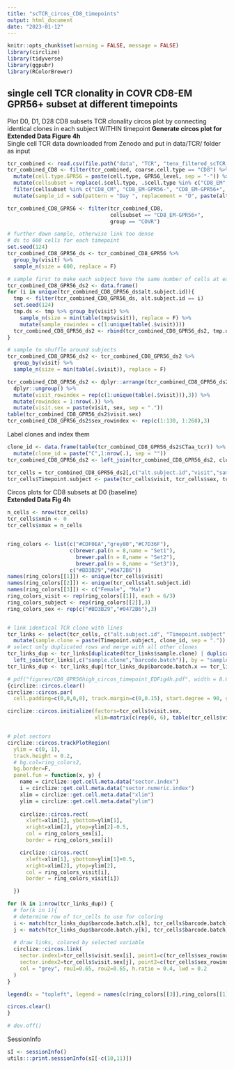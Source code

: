 ```yaml
---
title: "scTCR_circos_CD8_timepoints"
output: html_document
date: "2023-01-12"
---
```


```r
knitr::opts_chunk$set(warning = FALSE, message = FALSE) 
library(circlize)
library(tidyverse)
library(ggpubr)
library(RColorBrewer)
```

## single cell TCR clonality in COVR CD8-EM GPR56+ subset at different timepoints
Plot D0, D1, D28 CD8 subsets TCR clonality circos plot by connecting identical clones in each subject WITHIN timepoint
**Generate circos plot for Extended Data Figure 4h**  
Single cell TCR data downloaded from Zenodo and put in data/TCR/ folder as input  

```r
tcr_combined <- read.csv(file.path("data", "TCR", "tenx_filtered_scTCR_anno.csv"))
tcr_combined_CD8 <- filter(tcr_combined, coarse.cell.type == "CD8") %>%
  mutate(cell.type.GPR56 = paste(cell.type, GPR56_level, sep = "-")) %>%
  mutate(cellsubset = replace(.$cell.type, .$cell.type %in% c("CD8_EM","CD8_TEMRA"), .$cell.type.GPR56[which(.$cell.type %in% c("CD8_EM","CD8_TEMRA"))])) %>%
  filter(cellsubset %in% c("CD8_CM", "CD8_EM-GPR56-", "CD8_EM-GPR56+", "CD8_Naive", "CD8_TEMRA-GPR56+", "CD8_TRM")) %>%
  mutate(sample_id = sub(pattern = "Day ", replacement = "D", paste(alt.subject.id, visit, sep = ".")))

tcr_combined_CD8_GPR56 <- filter(tcr_combined_CD8, 
                                 cellsubset == "CD8_EM-GPR56+",
                                 group == "COVR")

# further down sample, otherwise link too dense
# ds to 600 cells for each timepoint
set.seed(124)
tcr_combined_CD8_GPR56_ds <- tcr_combined_CD8_GPR56 %>% 
  group_by(visit) %>% 
  sample_n(size = 600, replace = F)

# sample first to make each subject have the same number of cells at each timepoint
tcr_combined_CD8_GPR56_ds2 <- data.frame()
for (i in unique(tcr_combined_CD8_GPR56_ds$alt.subject.id)){
  tmp <- filter(tcr_combined_CD8_GPR56_ds, alt.subject.id == i)
  set.seed(124)
  tmp.ds <- tmp %>% group_by(visit) %>% 
    sample_n(size = min(table(tmp$visit)), replace = F) %>%
    mutate(sample_rowindex = c(1:unique(table(.$visit))))
  tcr_combined_CD8_GPR56_ds2 <- rbind(tcr_combined_CD8_GPR56_ds2, tmp.ds)
}

# sample to shuffle around subjects
tcr_combined_CD8_GPR56_ds2 <- tcr_combined_CD8_GPR56_ds2 %>% 
  group_by(visit) %>% 
  sample_n(size = min(table(.$visit)), replace = F)

tcr_combined_CD8_GPR56_ds2 <- dplyr::arrange(tcr_combined_CD8_GPR56_ds2, visit, sex, group) %>%
  dplyr::ungroup() %>%
  mutate(visit_rowindex = rep(c(1:unique(table(.$visit))),3)) %>%
  mutate(rowindex = 1:nrow(.)) %>%
  mutate(visit.sex = paste(visit, sex, sep = "."))
table(tcr_combined_CD8_GPR56_ds2$visit.sex)
tcr_combined_CD8_GPR56_ds2$sex_rowindex <- rep(c(1:130, 1:268),3)

```


Label clones and index them  
```r
clone_id <- data.frame(table(tcr_combined_CD8_GPR56_ds2$CTaa_tcr)) %>%
  mutate(clone_id = paste("C",1:nrow(.), sep = ""))
tcr_combined_CD8_GPR56_ds2 <- left_join(tcr_combined_CD8_GPR56_ds2, clone_id, by = c("CTaa_tcr" = "Var1"))

tcr_cells = tcr_combined_CD8_GPR56_ds2[,c("alt.subject.id","visit","sample_id","Timepoint.sex.group", "sex","group", "cellsubset", "sample_rowindex", "visit_rowindex", "rowindex", "clone_id", "barcode.batch", "sex_rowindex", "visit.sex")]
tcr_cells$Timepoint.subject <- paste(tcr_cells$visit, tcr_cells$sex, tcr_cells$alt.subject.id, sep = ".")

```


Circos plots for CD8 subsets at D0 (baseline)  
**Extended Data Fig 4h**  
```r
n_cells <- nrow(tcr_cells)
tcr_cells$xmin <- 0
tcr_cells$xmax = n_cells


ring_colors <- list(c("#CDF0EA","grey80","#C7D36F"), 
                    c(brewer.pal(n = 8,name = "Set1"),
                      brewer.pal(n = 8,name = "Set2"),
                      brewer.pal(n = 8,name = "Set3")),
                    c("#BD3B29","#0472B6"))
names(ring_colors[[1]]) <- unique(tcr_cells$visit)
names(ring_colors[[2]]) <- unique(tcr_cells$alt.subject.id)
names(ring_colors[[3]]) <- c("Female", "Male")
ring_colors_visit <- rep(ring_colors[[1]], each = 6/3)
ring_colors_subject <- rep(ring_colors[[2]],3)
ring_colors_sex <- rep(c("#BD3B29","#0472B6"),3)


# link identical TCR clone with lines
tcr_links <- select(tcr_cells, c("alt.subject.id", "Timepoint.subject", "clone_id", "barcode.batch")) %>%
  mutate(sample.clone = paste(Timepoint.subject, clone_id, sep = "."))
# select only duplicated rows and merge with all other clones
tcr_links_dup <- tcr_links[duplicated(tcr_links$sample.clone) | duplicated(tcr_links$sample.clone, fromLast = TRUE), ] %>%
  left_join(tcr_links[,c("sample.clone","barcode.batch")], by = "sample.clone")
tcr_links_dup <- tcr_links_dup[!tcr_links_dup$barcode.batch.x == tcr_links_dup$barcode.batch.y,]

# pdf("figures/CD8_GPR56high_circos_timepoint_EDFig4h.pdf", width = 8.6, height = 8.6)
{circlize::circos.clear()
circlize::circos.par(
  cell.padding=c(0,0,0,0), track.margin=c(0,0.15), start.degree = 90, gap.degree = 1)

circlize::circos.initialize(factors=tcr_cells$visit.sex,
                            xlim=matrix(c(rep(0, 6), table(tcr_cells$visit.sex)), ncol=2))


# plot sectors
circlize::circos.trackPlotRegion(
  ylim = c(0, 1), 
  track.height = 0.2,
  # bg.col=ring_colors2,
  bg.border=F,
  panel.fun = function(x, y) {
    name = circlize::get.cell.meta.data("sector.index")
    i = circlize::get.cell.meta.data("sector.numeric.index")
    xlim = circlize::get.cell.meta.data("xlim")
    ylim = circlize::get.cell.meta.data("ylim")
    
    circlize::circos.rect(
      xleft=xlim[1], ybottom=ylim[1],
      xright=xlim[2], ytop=ylim[2]-0.5,
      col = ring_colors_sex[i],
      border = ring_colors_sex[i])

    circlize::circos.rect(
      xleft=xlim[1], ybottom=ylim[1]+0.5,
      xright=xlim[2], ytop=ylim[2],
      col = ring_colors_visit[i],
      border = ring_colors_visit[i])

  })    

for (k in 1:nrow(tcr_links_dup)) {
  # for(k in 1){
  # determine row of tcr_cells to use for coloring
  i <- match(tcr_links_dup$barcode.batch.x[k], tcr_cells$barcode.batch)
  j <- match(tcr_links_dup$barcode.batch.y[k], tcr_cells$barcode.batch)
  
  # draw links, colored by selected variable
  circlize::circos.link(
    sector.index1=tcr_cells$visit.sex[i], point1=c(tcr_cells$sex_rowindex[i]),
    sector.index2=tcr_cells$visit.sex[j], point2=c(tcr_cells$sex_rowindex[j]),
    col = "grey", rou1=0.65, rou2=0.65, h.ratio = 0.4, lwd = 0.2
  )
}

legend(x = "topleft", legend = names(c(ring_colors[[3]],ring_colors[[1]])), fill = c(ring_colors[[3]],ring_colors[[1]]), bty = "n", y.intersp = 1)

circos.clear()
}

# dev.off()
```


SessionInfo  
```r
sI <- sessionInfo()
utils:::print.sessionInfo(sI[-c(10,11)])
```




